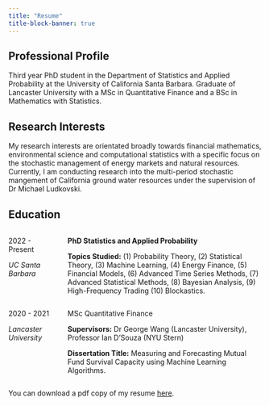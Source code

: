 ```yaml
---
title: "Resume"
title-block-banner: true
---
```


## Professional Profile

Third year PhD student in the Department of Statistics and Applied Probability at the University of
California Santa Barbara. Graduate of Lancaster University with a MSc in Quantitative Finance and a
BSc in Mathematics with Statistics.

## Research Interests

My research interests are orientated broadly towards financial mathematics, environmental science and
computational statistics with a specific focus on the stochastic management of energy markets and natural
resources. Currently, I am conducting research into the multi-period stochastic mangement of California
ground water resources under the supervision of Dr Michael Ludkovski.

## Education

:::: {.columns}

::: {.column width="20%"}
2022 - Present

*UC Santa Barbara*
:::

::: {.column width="80%"}
**PhD Statistics and Applied Probability**

**Topics Studied:** (1) Probability Theory, (2) Statistical Theory, (3) Machine Learning,
(4) Energy Finance, (5) Financial Models, (6) Advanced Time Series Methods, (7)
Advanced Statistical Methods, (8) Bayesian Analysis, (9) High-Frequency Trading (10)
Blockastics.

:::

::::

:::: {.columns}

::: {.column width="20%"}
2020 - 2021

*Lancaster University*
:::

::: {.column width="80%"}
MSc Quantitative Finance 

**Supervisors:** Dr George Wang (Lancaster University), Professor Ian D’Souza (NYU Stern)

**Dissertation Title:** Measuring and Forecasting Mutual Fund Survival Capacity using
Machine Learning Algorithms.



:::

::::

You can download a pdf copy of my resume [here](academic_resume.pdf).